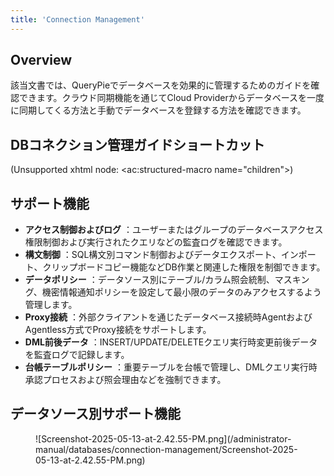 ```yaml
---
title: 'Connection Management'
---
```


## Overview

該当文書では、QueryPieでデータベースを効果的に管理するためのガイドを確認できます。クラウド同期機能を通じてCloud Providerからデータベースを一度に同期してくる方法と手動でデータベースを登録する方法を確認できます。

## DBコネクション管理ガイドショートカット

(Unsupported xhtml node: &lt;ac:structured-macro name="children"&gt;)

## サポート機能

*  **アクセス制御およびログ** ：ユーザーまたはグループのデータベースアクセス権限制御および実行されたクエリなどの監査ログを確認できます。
*  **構文制御** ：SQL構文別コマンド制御およびデータエクスポート、インポート、クリップボードコピー機能などDB作業と関連した権限を制御できます。
*  **データポリシー** ：データソース別にテーブル/カラム照会統制、マスキング、機密情報通知ポリシーを設定して最小限のデータのみアクセスするよう管理します。
*  **Proxy接続** ：外部クライアントを通じたデータベース接続時AgentおよびAgentless方式でProxy接続をサポートします。
*  **DML前後データ** ：INSERT/UPDATE/DELETEクエリ実行時変更前後データを監査ログで記録します。
*  **台帳テーブルポリシー** ：重要テーブルを台帳で管理し、DMLクエリ実行時承認プロセスおよび照会理由などを強制できます。

## データソース別サポート機能

<figure data-layout="center" data-align="center">
![Screenshot-2025-05-13-at-2.42.55-PM.png](/administrator-manual/databases/connection-management/Screenshot-2025-05-13-at-2.42.55-PM.png)
</figure>

